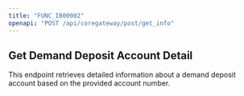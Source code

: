 ```yaml
---
title: "FUNC_IB00002"
openapi: "POST /api/coregateway/post/get_info"
---
```


## Get Demand Deposit Account Detail

This endpoint retrieves detailed information about a demand deposit account based on the provided account number.